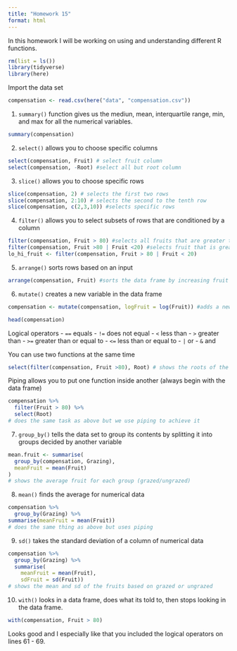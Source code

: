 ```yaml
---
title: "Homework 15"
format: html
---
```


In this homework I will be working on using and understanding different R functions.

```r
rm(list = ls())
library(tidyverse)
library(here)
```

Import the data set
```r
compensation <- read.csv(here("data", "compensation.csv"))
```

1) `summary()` function gives us the mediun, mean, interquartile range, min, and max for all the numerical variables.
```r
summary(compensation)
```

2) `select()` allows you to choose specific columns
```r
select(compensation, Fruit) # select fruit column
select(compensation, -Root) #select all but root column

```


3) `slice()` allows you to choose specific rows
```r
slice(compensation, 2) # selects the first two rows
slice(compensation, 2:10) # selects the second to the tenth row
slice(compensation, c(2,3,10)) #selects specific rows
```


4) `filter()` allows you to select subsets of rows that are conditioned by a column
```r
filter(compensation, Fruit > 80) #selects all fruits that are greater than 80
filter(compensation, Fruit >80 | Fruit <20) #selects fruit that is greater than 80 and smaller than 20
lo_hi_fruit <- filter(compensation, Fruit > 80 | Fruit < 20)
```

5) `arrange()` sorts rows based on an input
```r
arrange(compensation, Fruit) #sorts the data frame by increasing fruit production
```


6) `mutate()` creates a new variable in the data frame
```r
compensation <- mutate(compensation, logFruit = log(Fruit)) #adds a new column called logfruit

head(compensation)
```


Logical operators
- `==` equals
- `!=` does not equal
- `<` less than
- `>` greater than
- `>=` greater than or equal to
- `<=` less than or equal to
- `|` or
- `&` and

You can use two functions at the same time
```r
select(filter(compensation, Fruit >80), Root) # shows the roots of the fruits that are greater than 80
```

Piping allows you to put one function inside another (always begin with the data frame)
```r
compensation %>% 
  filter(Fruit > 80) %>%
  select(Root)
# does the same task as above but we use piping to achieve it
```

7) `group_by()` tells the data set to group its contents by splitting it into groups decided by another variable
```r
mean.fruit <- summarise(
  group_by(compensation, Grazing),
  meanFruit = mean(Fruit)
)
# shows the average fruit for each group (grazed/ungrazed)
```

8) `mean()` finds the average for numerical data
```r
compensation %>% 
  group_by(Grazing) %>%
summarise(meanFruit = mean(Fruit))
# does the same thing as above but uses piping
```

9) `sd()` takes the standard deviation of a column of numerical data
```r
compensation %>%
  group_by(Grazing) %>%
  summarise(
    meanFruit = mean(Fruit),
    sdFruit = sd(Fruit))
# shows the mean and sd of the fruits based on grazed or ungrazed
```

10) `with()` looks in a data frame, does what its told to, then stops looking in the data frame.
```r
with(compensation, Fruit > 80)
```


Looks good and I especially like that you included the logical operators on lines 61 - 69.




